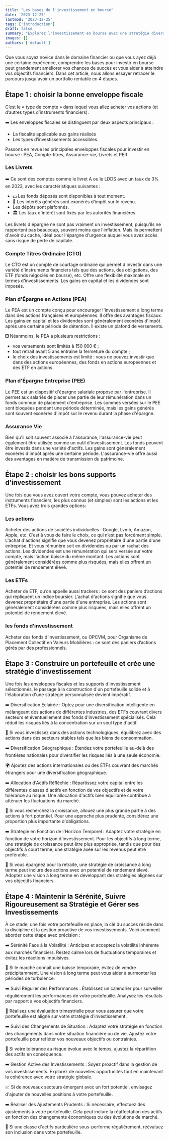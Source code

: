 ```yaml
---
title: "Les bases de l'investissement en bourse"
date: '2023-12-25'
lastmod: '2023-12-25'
tags: ['introduction']
draft: false
summary: "Explorez l'investissement en bourse avec une stratégie diversifiée.       Choisissez des comptes appropriés, sélectionnez des actions et des ETFs,       et construisez un portefeuille adapté à vos objectifs financiers.       Restez informé et ajustez selon l'évolution du marché pour maximiser vos chances de succès."
images: []
authors: ['default']
---
```


Que vous soyez novice dans le domaine financier ou que vous ayez déjà une certaine expérience,
comprendre les bases pour investir en bourse peut grandement améliorer vos chances de succès et vous aider à atteindre vos objectifs financiers.
Dans cet article, nous allons essayer retracer le parcours jusqu'avoir un portfolio rentable en 4 étapes.

## Étape 1 : choisir la bonne enveloppe fiscale

C’est le « type de compte » dans lequel vous allez acheter vos actions (et d’autres types d’instruments financiers).

➡️ Les enveloppes fiscales se distinguent par deux aspects principaux :

- La fiscalité applicable aux gains réalisés
- Les types d’investissements accessibles.

Passons en revue les principales enveloppes fiscales pour investir en bourse :
PEA, Compte-titres, Assurance-vie, Livrets et PER.

### Les Livrets

➡️ Ce sont des comptes comme le livret A ou le LDDS avec un taux de 3% en 2023, avec les caractéristiques suivantes :

- 💵 Les fonds déposés sont disponibles à tout moment.
- 💸 Les intérêts générés sont exonérés d'impôt sur le revenu.
- Les dépôts sont plafonnés.
- 🏛️ Les taux d'intérêt sont fixés par les autorités financières.

Les livrets d'épargne ne sont pas vraiment un investissement, puisqu'ils ne rapportent pas beaucoup, souvent moins que l'inflation.
Mais ils permettent d'avoir du cache, idéal pour l'épargne d'urgence auquel vous avez accès sans risque de perte de capitale.

### Compte Titres Ordinaire (CTO)

Le CTO est un compte de courtage ordinaire qui permet d'investir dans une variété d'instruments financiers tels que des actions, des obligations,
des ETF (fonds négociés en bourse), etc.
Offre une flexibilité maximale en termes d'investissements.
Les gains en capital et les dividendes sont imposés.

### Plan d'Épargne en Actions (PEA)

Le PEA est un compte conçu pour encourager l'investissement à long terme dans des actions françaises et européennes.
Il offre des avantages fiscaux.
Les gains en capital et les dividendes sont généralement exonérés d'impôt après une certaine période de détention.
Il existe un plafond de versements.

❎ Néanmoins, le PEA a plusieurs restrictions :

- vos versements sont limités à 150 000 € ;
- tout retrait avant 5 ans entraîne la fermeture du compte ;
- le choix des investissements est limité : vous ne pouvez investir que dans des actions européennes, des fonds en actions européennes et des ETF en actions.

### Plan d'Épargne Entreprise (PEE)

Le PEE est un dispositif d'épargne salariale proposé par l'entreprise.
Il permet aux salariés de placer une partie de leur rémunération dans un fonds commun de placement d'entreprise.
Les sommes versées sur le PEE sont bloquées pendant une période déterminée,
mais les gains générés sont souvent exonérés d'impôt sur le revenu durant la phase d'épargne.

### Assurance Vie

Bien qu'il soit souvent associé à l'assurance, l'assurance-vie peut également être utilisée comme un outil d'investissement.
Les fonds peuvent être investis dans une variété d'actifs.
Les gains sont généralement exonérés d'impôt après une certaine période. L'assurance-vie offre aussi des avantages en matière de transmission du patrimoine.

## Étape 2 : choisir les bons supports d’investissement

Une fois que vous avez ouvert votre compte, vous pouvez acheter des instruments financiers,
les plus connus (et simples) sont les actions et les ETFs. Vous avez trois grandes options:

### Les actions

Acheter des actions de sociétés individuelles : Google, Lvmh, Amazon, Apple, etc. C’est à vous de faire le choix, ce qui n’est pas forcément simple.
L'achat d'actions signifie que vous devenez propriétaire d'une partie d'une entreprise. Et vous rémunère soit en dividendes ou par un rachat des actions.
Les dividendes est une rémunération qui sera versée sur votre compte, mais l'action baisse du même montant.
Les actions sont généralement considérées comme plus risquées, mais elles offrent un potentiel de rendement élevé.

### Les ETFs

Acheter de ETF, qu’on appelle aussi trackers : ce sont des paniers d’actions qui répliquent un indice boursier.
L'achat d'actions signifie que vous devenez propriétaire d'une partie d'une entreprise.
Les actions sont généralement considérées comme plus risquées, mais elles offrent un potentiel de rendement élevé.

### les fonds d’investissement

Acheter des fonds d’investissement, ou OPCVM, pour Organisme de Placement Collectif en Valeurs Mobilières : ce sont des paniers d’actions gérés par des professionnels.

## Étape 3 : Construire un portefeuille et crée une stratégie d'investissement

Une fois les enveloppes fiscales et les supports d'investissement sélectionnés,
le passage à la construction d'un portefeuille solide et à l'élaboration d'une stratégie personnalisée devient impératif.

➡️ Diversification Éclairée : Optez pour une diversification intelligente en mélangeant des actions de différentes industries, des ETFs couvrant divers secteurs et éventuellement des fonds d'investissement spécialisés. Cela réduit les risques liés à la concentration sur un seul type d'actif.

🚀 Si vous investissez dans des actions technologiques, équilibrez avec des actions dans des secteurs stables tels que les biens de consommation.

➡️ Diversification Géographique : Étendez votre portefeuille au-delà des frontières nationales pour diversifier les risques liés à une seule économie.

🌍 Ajoutez des actions internationales ou des ETFs couvrant des marchés étrangers pour une diversification géographique.

➡️ Allocation d'Actifs Réfléchie : Répartissez votre capital entre les différentes classes d'actifs en fonction de vos objectifs et de votre tolérance au risque. Une allocation d'actifs bien équilibrée contribue à atténuer les fluctuations du marché.

🚀 Si vous recherchez la croissance, allouez une plus grande partie à des actions à fort potentiel. Pour une approche plus prudente, considérez une proportion plus importante d'obligations.

➡️ Stratégie en Fonction de l'Horizon Temporel : Adaptez votre stratégie en fonction de votre horizon d'investissement. Pour les objectifs à long terme, une stratégie de croissance peut être plus appropriée, tandis que pour des objectifs à court terme, une stratégie axée sur les revenus peut être préférable.

🌟 Si vous épargnez pour la retraite, une stratégie de croissance à long terme peut inclure des actions avec un potentiel de rendement élevé.
Adoptez une vision à long terme en développant des stratégies alignées sur vos objectifs financiers.

## Étape 4 : Maintenir la Sérénité, Suivre Rigoureusement sa Stratégie et Gérer ses Investissements

À ce stade, une fois votre portefeuille en place, la clé du succès réside dans la discipline et la gestion proactive de vos investissements. Voici comment aborder cette étape avec précision :

➡️ Sérénité Face à la Volatilité : Anticipez et acceptez la volatilité inhérente aux marchés financiers. Restez calme lors de fluctuations temporaires et évitez les réactions impulsives.

🌟 Si le marché connaît une baisse temporaire, évitez de vendre précipitamment. Une vision à long terme peut vous aider à surmonter les périodes de turbulence.

➡️ Suivi Régulier des Performances : Établissez un calendrier pour surveiller régulièrement les performances de votre portefeuille. Analysez les résultats par rapport à vos objectifs financiers.

🔄 Réalisez une évaluation trimestrielle pour vous assurer que votre portefeuille est aligné sur votre stratégie d'investissement.

➡️ Suivi des Changements de Situation : Adaptez votre stratégie en fonction des changements dans votre situation financière ou de vie. Ajustez votre portefeuille pour refléter vos nouveaux objectifs ou contraintes.

🔄 Si votre tolérance au risque évolue avec le temps, ajustez la répartition des actifs en conséquence.

➡️ Gestion Active des Investissements : Soyez proactif dans la gestion de vos investissements. Explorez de nouvelles opportunités tout en maintenant la cohérence avec votre stratégie globale.

📈 Si de nouveaux secteurs émergent avec un fort potentiel, envisagez d'ajouter de nouvelles positions à votre portefeuille.

➡️ Réaliser des Ajustements Prudents : Si nécessaire, effectuez des ajustements à votre portefeuille. Cela peut inclure la réaffectation des actifs en fonction des changements économiques ou des évolutions de marché.

🔄 Si une classe d'actifs particulière sous-performe régulièrement, réévaluez son inclusion dans votre portefeuille.

